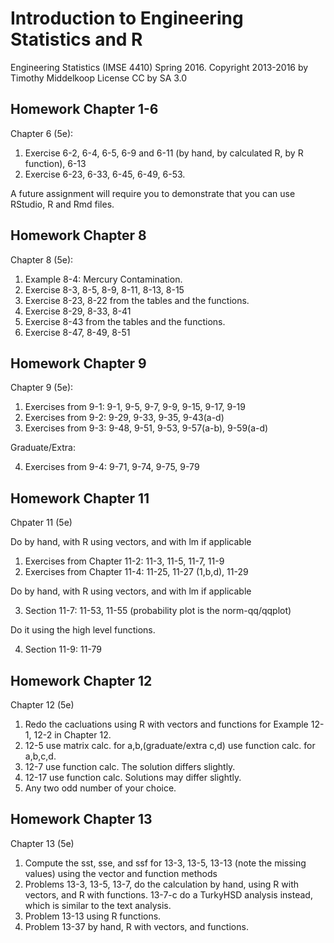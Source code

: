 # Introduction to Engineering Statistics and R 
Engineering Statistics (IMSE 4410) Spring 2016. 
Copyright 2013-2016 by Timothy Middelkoop License CC by SA 3.0

## Homework Chapter 1-6

Chapter 6 (5e):

1. Exercise 6-2, 6-4, 6-5, 6-9 and 6-11 (by hand, by calculated R, by R function), 6-13
2. Exercise 6-23, 6-33, 6-45, 6-49, 6-53.

A future assignment will require you to demonstrate that you can use RStudio, R and Rmd files.

## Homework Chapter 8
Chapter 8 (5e): 

1. Example 8-4: Mercury Contamination.
2. Exercise 8-3, 8-5, 8-9, 8-11, 8-13, 8-15
3. Exercise 8-23, 8-22 from the tables and the functions.
4. Exercise 8-29, 8-33, 8-41
5. Exercise 8-43 from the tables and the functions.
6. Exercise 8-47, 8-49, 8-51 

## Homework Chapter 9
Chapter 9 (5e):

1. Exercises from 9-1: 9-1, 9-5, 9-7, 9-9, 9-15, 9-17, 9-19
2. Exercises from 9-2: 9-29, 9-33, 9-35, 9-43(a-d)
3. Exercises from 9-3: 9-48, 9-51, 9-53, 9-57(a-b), 9-59(a-d)

Graduate/Extra:

4. Exercises from 9-4: 9-71, 9-74, 9-75, 9-79

## Homework Chapter 11
Chpater 11 (5e)

Do by hand, with R using vectors, and with lm if applicable

1. Exercises from Chapter 11-2: 11-3, 11-5, 11-7, 11-9
2. Exercises from Chapter 11-4: 11-25, 11-27 (1,b,d), 11-29

Do by hand, with R using vectors, and with lm if applicable

3. Section 11-7: 11-53, 11-55 (probability plot is the norm-qq/qqplot)

Do it using the high level functions.

4. Section 11-9: 11-79

## Homework Chapter 12
Chapter 12 (5e)

1. Redo the cacluations using R with vectors and functions for Example 12-1, 12-2 in Chapter 12.
2. 12-5 use matrix calc. for a,b,(graduate/extra c,d) use function calc. for a,b,c,d.
3. 12-7 use function calc.  The solution differs slightly.
4. 12-17 use function calc.  Solutions may differ slightly.
5. Any two odd number of your choice.

## Homework Chapter 13
Chapter 13 (5e)

1. Compute the sst, sse, and ssf for 13-3, 13-5, 13-13 (note the missing values) using the vector and function methods
2. Problems 13-3, 13-5, 13-7, do the calculation by hand, using R with vectors, and R with functions.
   13-7-c do a TurkyHSD analysis instead, which is similar to the text analysis.
3. Problem 13-13 using R functions.
4. Problem 13-37 by hand, R with vectors, and functions.
